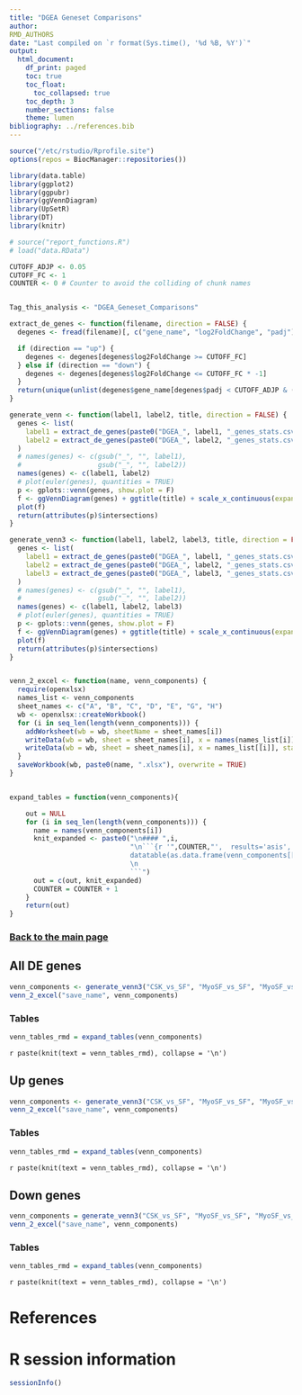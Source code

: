 ```yaml
---
title: "DGEA Geneset Comparisons"
author:
RMD_AUTHORS
date: "Last compiled on `r format(Sys.time(), '%d %B, %Y')`"
output:
  html_document:
    df_print: paged
    toc: true
    toc_float:
      toc_collapsed: true
    toc_depth: 3
    number_sections: false
    theme: lumen
bibliography: ../references.bib
---
```


```r
source("/etc/rstudio/Rprofile.site")
options(repos = BiocManager::repositories())

library(data.table)
library(ggplot2)
library(ggpubr)
library(ggVennDiagram)
library(UpSetR)
library(DT)
library(knitr)

# source("report_functions.R")
# load("data.RData")

CUTOFF_ADJP <- 0.05
CUTOFF_FC <- 1
COUNTER <- 0 # Counter to avoid the colliding of chunk names


Tag_this_analysis <- "DGEA_Geneset_Comparisons"

extract_de_genes <- function(filename, direction = FALSE) {
  degenes <- fread(filename)[, c("gene_name", "log2FoldChange", "padj")]

  if (direction == "up") {
    degenes <- degenes[degenes$log2FoldChange >= CUTOFF_FC]
  } else if (direction == "down") {
    degenes <- degenes[degenes$log2FoldChange <= CUTOFF_FC * -1]
  }
  return(unique(unlist(degenes$gene_name[degenes$padj < CUTOFF_ADJP & (degenes$log2FoldChange >= CUTOFF_FC | degenes$log2FoldChange <= CUTOFF_FC * -1)])))
}

generate_venn <- function(label1, label2, title, direction = FALSE) {
  genes <- list(
    label1 = extract_de_genes(paste0("DGEA_", label1, "_genes_stats.csv"), direction = direction),
    label2 = extract_de_genes(paste0("DGEA_", label2, "_genes_stats.csv"), direction = direction)
  )
  # names(genes) <- c(gsub("_", "", label1),
  #                   gsub("_", "", label2))
  names(genes) <- c(label1, label2)
  # plot(euler(genes), quantities = TRUE)
  p <- gplots::venn(genes, show.plot = F)
  f <- ggVennDiagram(genes) + ggtitle(title) + scale_x_continuous(expand = expansion(mult = .3)) + theme(plot.title = element_text(hjust = 0.5))
  plot(f)
  return(attributes(p)$intersections)
}

generate_venn3 <- function(label1, label2, label3, title, direction = FALSE) {
  genes <- list(
    label1 = extract_de_genes(paste0("DGEA_", label1, "_genes_stats.csv"), direction = direction),
    label2 = extract_de_genes(paste0("DGEA_", label2, "_genes_stats.csv"), direction = direction),
    label3 = extract_de_genes(paste0("DGEA_", label3, "_genes_stats.csv"), direction = direction)
  )
  # names(genes) <- c(gsub("_", "", label1),
  #                   gsub("_", "", label2))
  names(genes) <- c(label1, label2, label3)
  # plot(euler(genes), quantities = TRUE)
  p <- gplots::venn(genes, show.plot = F)
  f <- ggVennDiagram(genes) + ggtitle(title) + scale_x_continuous(expand = expansion(mult = .3)) + theme(plot.title = element_text(hjust = 0.5))
  plot(f)
  return(attributes(p)$intersections)
}


venn_2_excel <- function(name, venn_components) {
  require(openxlsx)
  names_list <- venn_components
  sheet_names <- c("A", "B", "C", "D", "E", "G", "H")
  wb <- openxlsx::createWorkbook()
  for (i in seq_len(length(venn_components))) {
    addWorksheet(wb = wb, sheetName = sheet_names[i])
    writeData(wb = wb, sheet = sheet_names[i], x = names(names_list[i]), startRow = 1, colNames = T, rowNames = T)
    writeData(wb = wb, sheet = sheet_names[i], x = names_list[[i]], startRow = 2, colNames = T, rowNames = T, name = names(names_list[i]))
  }
  saveWorkbook(wb, paste0(name, ".xlsx"), overwrite = TRUE)
}


expand_tables = function(venn_components){

    out = NULL
    for (i in seq_len(length(venn_components))) {
      name = names(venn_components[i])
      knit_expanded <- paste0("\n#### ",i,
                              "\n```{r '",COUNTER,"',  results='asis', echo=FALSE}\n
                              datatable(as.data.frame(venn_components[[",i,"]]), colnames =c('",name,"'))\n
                              \n
                              ```")
      out = c(out, knit_expanded)
      COUNTER = COUNTER + 1
    }
    return(out)
}


```



### [Back to the main page](../Analysis_Report_RNAseq.html)

## All DE genes

```r
venn_components <- generate_venn3("CSK_vs_SF", "MyoSF_vs_SF", "MyoSF_vs_CSK")
venn_2_excel("save_name", venn_components)
```


<!-- Use if needed to add embedded tables for the venn diagram components -->
### Tables {.tabset}
```r
venn_tables_rmd = expand_tables(venn_components)
```
<!-- Workaround to expand and knit the resulting string -->
`r paste(knit(text = venn_tables_rmd), collapse = '\n')`

## Up genes

```r
venn_components <- generate_venn3("CSK_vs_SF", "MyoSF_vs_SF", "MyoSF_vs_CSK", direction = "up")
venn_2_excel("save_name", venn_components)
```

<!-- Use if needed to add embedded tables for the venn diagram components -->
### Tables {.tabset}
```r
venn_tables_rmd = expand_tables(venn_components)
```
<!-- Workaround to expand and knit the resulting string -->
`r paste(knit(text = venn_tables_rmd), collapse = '\n')`


## Down genes

```r
venn_components = generate_venn3("CSK_vs_SF", "MyoSF_vs_SF", "MyoSF_vs_CSK", direction = "down")
venn_2_excel("save_name", venn_components)
```


<!-- Use if needed to add embedded tables for the venn diagram components -->
### Tables {.tabset}
```r
venn_tables_rmd = expand_tables(venn_components)
```
<!-- Workaround to expand and knit the resulting string -->
`r paste(knit(text = venn_tables_rmd), collapse = '\n')`


# References

<div id="refs"></div>


# R session information

```r
sessionInfo()
```
